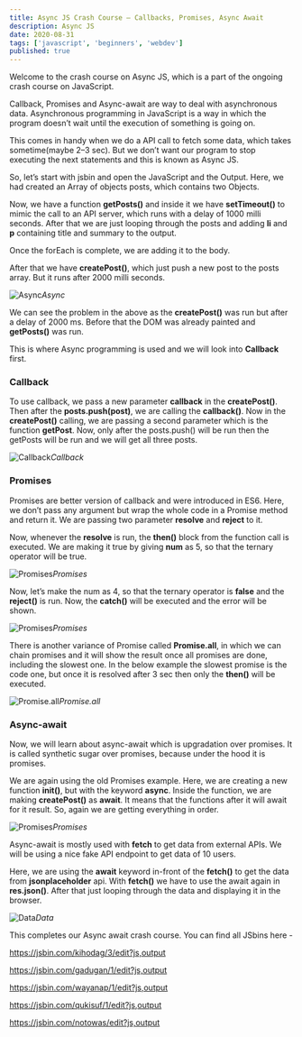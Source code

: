 ```yaml
---
title: Async JS Crash Course — Callbacks, Promises, Async Await
description: Async JS
date: 2020-08-31
tags: ['javascript', 'beginners', 'webdev']
published: true
---
```


Welcome to the crash course on Async JS, which is a part of the ongoing crash course on JavaScript.

Callback, Promises and Async-await are way to deal with asynchronous data. Asynchronous programming in JavaScript is a way in which the program doesn’t wait until the execution of something is going on.

This comes in handy when we do a API call to fetch some data, which takes sometime(maybe 2–3 sec). But we don’t want our program to stop executing the next statements and this is known as Async JS.

So, let’s start with jsbin and open the JavaScript and the Output. Here, we had created an Array of objects posts, which contains two Objects.

Now, we have a function **getPosts()** and inside it we have **setTimeout()** to mimic the call to an API server, which runs with a delay of 1000 milli seconds. After that we are just looping through the posts and adding **li** and **p** containing title and summary to the output.

Once the forEach is complete, we are adding it to the body.

After that we have **createPost()**, which just push a new post to the posts array. But it runs after 2000 milli seconds.

![Async](https://ik.imagekit.io/thewebdev/Async-JS/1_Nn_wx2ILx.png)*Async*

We can see the problem in the above as the **createPost()** was run but after a delay of 2000 ms. Before that the DOM was already painted and **getPosts()** was run.

This is where Async programming is used and we will look into **Callback** first.

### **Callback**

To use callback, we pass a new parameter **callback** in the **createPost()**. Then after the **posts.push(post)**, we are calling the **callback()**. Now in the **createPost()** calling, we are passing a second parameter which is the function **getPost**. Now, only after the posts.push() will be run then the getPosts will be run and we will get all three posts.

![Callback](https://ik.imagekit.io/thewebdev/Async-JS/2_3cdoRr5O97.png)*Callback*

### **Promises**

Promises are better version of callback and were introduced in ES6. Here, we don’t pass any argument but wrap the whole code in a Promise method and return it. We are passing two parameter **resolve** and **reject** to it.

Now, whenever the **resolve** is run, the **then()** block from the function call is executed. We are making it true by giving **num** as 5, so that the ternary operator will be true.

![Promises](https://ik.imagekit.io/thewebdev/Async-JS/3_8ozBMNo6t.png)*Promises*

Now, let’s make the num as 4, so that the ternary operator is **false** and the **reject()** is run. Now, the **catch()** will be executed and the error will be shown.

![Promises](https://ik.imagekit.io/thewebdev/Async-JS/4_HUNuzOTjNh.png)*Promises*

There is another variance of Promise called **Promise.all**, in which we can chain promises and it will show the result once all promises are done, including the slowest one. In the below example the slowest promise is the code one, but once it is resolved after 3 sec then only the **then()** will be executed.

![Promise.all](https://ik.imagekit.io/thewebdev/Async-JS/5_RPtEnJJSfe.png)*Promise.all*

### Async-await

Now, we will learn about async-await which is upgradation over promises. It is called synthetic sugar over promises, because under the hood it is promises.

We are again using the old Promises example. Here, we are creating a new function **init()**, but with the keyword **async**. Inside the function, we are making **createPost()** as **await**. It means that the functions after it will await for it result. So, again we are getting everything in order.

![Promises](https://ik.imagekit.io/thewebdev/Async-JS/6_hYdEZOnmu5.png)*Promises*

Async-await is mostly used with **fetch** to get data from external APIs. We will be using a nice fake API endpoint to get data of 10 users.

Here, we are using the **await** keyword in-front of the **fetch()** to get the data from **jsonplaceholder** api. With **fetch()** we have to use the await again in **res.json()**. After that just looping through the data and displaying it in the browser.

![Data](https://ik.imagekit.io/thewebdev/Async-JS/7_OzXmYGeL1_.png)*Data*

This completes our Async await crash course. You can find all JSbins here -

https://jsbin.com/kihodag/3/edit?js,output

https://jsbin.com/gadugan/1/edit?js,output

https://jsbin.com/wayanap/1/edit?js,output

https://jsbin.com/qukisuf/1/edit?js,output

https://jsbin.com/notowas/edit?js,output
